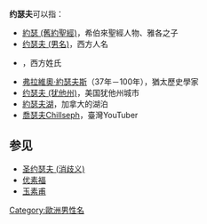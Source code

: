 {{noteTA
|T=zh-hans:约瑟夫;zh-hk:約瑟;zh-tw:約瑟;
}}
'''约瑟夫'''可以指：
* [[約瑟_(舊約聖經)|約瑟 (舊約聖經)]]，希伯來聖經人物、雅各之子
* [[约瑟夫_(男名)|约瑟夫 (男名)]]，西方人名
* {{link-en|约瑟夫 (姓氏)|Joseph (surname)}}，西方姓氏
* [[弗拉維奧·約瑟夫斯|弗拉維奧·約瑟夫斯]]（37年－100年），猶太歷史學家
* [[约瑟夫_(犹他州)|约瑟夫 (犹他州)]]，美国犹他州城市
* [[約瑟夫湖|約瑟夫湖]]，加拿大的湖泊
* [[喬瑟夫Chillseph|喬瑟夫Chillseph]]，臺灣YouTuber

== 参见 ==
* [[圣约瑟夫_(消歧义)|圣约瑟夫 (消歧义)]]
* [[优素福|优素福]]
* [[玉素甫|玉素甫]]

{{Disambiguation|Cat=三字人名譯名消歧義}}
[[Category:歐洲男性名|Category:歐洲男性名]]